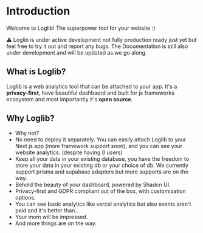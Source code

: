 
# Introduction

Welcome to Loglib! The superpower tool for your website :)

<Callout>
⚠️ Loglib is under active development not fully production ready just yet but
feel free to try it out and report any bugs. The Documentation is still also under development and will be updated as we go along.

</Callout>

## What is Loglib?

Loglib is a web analytics tool that can be attached to your app. It's a **privacy-first**, have beautiful dashbaord and built for js frameworks ecosystem and most importantly it's **open source**.

## Why Loglib?

- Why not?
- No need to deploy it separately. You can easily attach Loglib to your Next js app (more framework support soon), and you can see your website analytics. (despite having 0 users)
- Keep all your data in your existing database, you have the freedom to store your data in your existing db or your choice of db. We currently support prisma and supabase adapters but more supports are on the way.
- Behold the beauty of your dashboard, powered by Shadcn UI.
- Privacy-first and GDPR compliant out of the box, with customization options.
- You can see basic analytics like vercel analytics but also events aren't paid and it's better than...
- Your mom will be impressed.
- And more things are on the way.
